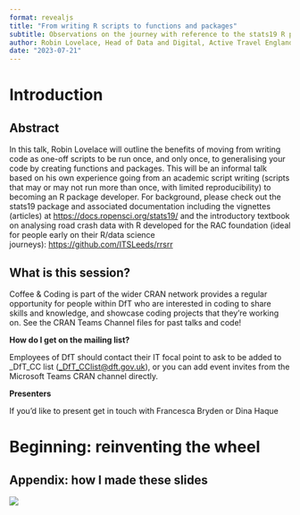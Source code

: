 ```yaml
---
format: revealjs
title: "From writing R scripts to functions and packages"
subtitle: Observations on the journey with reference to the stats19 R package
author: Robin Lovelace, Head of Data and Digital, Active Travel England<br>Coffee and Coding presentation for the Department for Transport's Coding and Reproducible Analysis Network
date: "2023-07-21"
---
```


# Introduction


## Abstract

In this talk, Robin Lovelace will outline the benefits of moving from writing code as one-off scripts to be run once, and only once, to generalising your code by creating functions and packages. This will be an informal talk based on his own experience going from an academic script writing (scripts that may or may not run more than once, with limited reproducibility) to becoming an R package developer. For background, please check out the stats19 package and associated documentation including the vignettes (articles) at [https://docs.ropensci.org/stats19/](https://eur02.safelinks.protection.outlook.com/?url=https%3A%2F%2Fdocs.ropensci.org%2Fstats19%2F&data=05%7C01%7CRobin.Lovelace%40activetravelengland.gov.uk%7Cbf6d6c1359b14a5e282f08db5d0d05d8%7C28b782fb41e148eabfc3ad7558ce7136%7C0%7C0%7C638206082781953473%7CUnknown%7CTWFpbGZsb3d8eyJWIjoiMC4wLjAwMDAiLCJQIjoiV2luMzIiLCJBTiI6Ik1haWwiLCJXVCI6Mn0%3D%7C3000%7C%7C%7C&sdata=S4j2CUt1HI9%2BKRKMB1Fq1HW4BDm2V%2BSkRAWoYDOF47c%3D&reserved=0 "Original URL: https://docs.ropensci.org/stats19/. Click or tap if you trust this link.") and the introductory textbook on analysing road crash data with R developed for the RAC foundation (ideal for people early on their R/data science journeys): [https://github.com/ITSLeeds/rrsrr](https://eur02.safelinks.protection.outlook.com/?url=https%3A%2F%2Fgithub.com%2FITSLeeds%2Frrsrr&data=05%7C01%7CRobin.Lovelace%40activetravelengland.gov.uk%7Cbf6d6c1359b14a5e282f08db5d0d05d8%7C28b782fb41e148eabfc3ad7558ce7136%7C0%7C0%7C638206082781953473%7CUnknown%7CTWFpbGZsb3d8eyJWIjoiMC4wLjAwMDAiLCJQIjoiV2luMzIiLCJBTiI6Ik1haWwiLCJXVCI6Mn0%3D%7C3000%7C%7C%7C&sdata=LJN%2BIvop4q9ar2zPN0T5JWKxjeGFZXMuOCRoo2EngtE%3D&reserved=0 "Original URL: https://github.com/ITSLeeds/rrsrr. Click or tap if you trust this link.")

<!-- **Start time**

Please note, the session will start 5 minutes later than the scheduled start time, this is to allow time for setting up.

**Teams Meeting**

Sessions will be held only in cyberspace for the foreseeable future. Please mute your microphone unless you want to ask a question, you can also raise your hand with the hand icon, and post questions in the chat.

**What is Coffee & Coding?** -->

## What is this session?

Coffee & Coding is part of the wider CRAN network provides a regular opportunity for people within DfT who are interested in coding to share skills and knowledge, and showcase coding projects that they're working on. See the CRAN Teams Channel files for past talks and code!

**How do I get on the mailing list?**

Employees of DfT should contact their IT focal point to ask to be added to \_DfT_CC list ([\_DfT_CClist\@dft.gov.uk](mailto:_DfT_CClist@dft.gov.uk "mailto:_dft_cclist@dft.gov.uk")), or you can add event invites from the Microsoft Teams CRAN channel directly.

**Presenters**

If you'd like to present get in touch with Francesca Bryden or Dina Haque

# Beginning: reinventing the wheel



## Appendix: how I made these slides

![](images/paste-1.png)